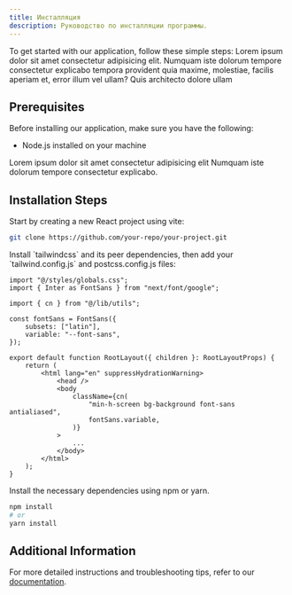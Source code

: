 ```yaml
---
title: Инсталляция
description: Руководство по инсталляции программы.
---
```


To get started with our application, follow these simple steps:
Lorem ipsum dolor sit amet consectetur adipisicing elit. Numquam iste dolorum tempore consectetur explicabo tempora provident quia maxime, molestiae, facilis aperiam et, error illum vel ullam? Quis architecto dolore ullam

## Prerequisites

Before installing our application, make sure you have the following:

- Node.js installed on your machine

<Note title="Remember" type="danger">
	Lorem ipsum dolor sit amet consectetur adipisicing elit Numquam iste dolorum
	tempore consectetur explicabo.
</Note>

## Installation Steps

<Stepper>
<StepperItem title="Clone the Repository">
Start by creating a new React project using vite:

```bash
git clone https://github.com/your-repo/your-project.git
```

</StepperItem>
<StepperItem title="Navigate to the Project Directory">
Install `tailwindcss` and its peer dependencies, then add your `tailwind.config.js` and postcss.config.js files:

```tsx
import "@/styles/globals.css";
import { Inter as FontSans } from "next/font/google";

import { cn } from "@/lib/utils";

const fontSans = FontSans({
	subsets: ["latin"],
	variable: "--font-sans",
});

export default function RootLayout({ children }: RootLayoutProps) {
	return (
		<html lang="en" suppressHydrationWarning>
			<head />
			<body
				className={cn(
					"min-h-screen bg-background font-sans antialiased",
					fontSans.variable,
				)}
			>
				...
			</body>
		</html>
	);
}
```

</StepperItem>

<StepperItem title="Install Dependencies">
 Install the necessary dependencies using npm or yarn.

```bash
npm install
# or
yarn install
```

</StepperItem>

</Stepper>

## Additional Information

For more detailed instructions and troubleshooting tips, refer to our [documentation](#).
